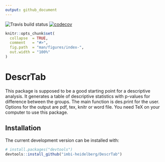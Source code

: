 ```yaml
---
output: github_document
---
```




<!-- badges: start -->
![Travis build status](https://travis-ci.com/imbi-heidelberg/DescrTab2.svg?branch=master)
[![codecov](https://codecov.io/gh/imbi-heidelberg/DescrTab2/branch/master/graph/badge.svg)](https://codecov.io/gh/imbi-heidelberg/DescrTab2)
<!-- badges: end -->



```r
knitr::opts_chunk$set(
  collapse  = TRUE,
  comment   = "#>",
  fig.path  = "man/figures/index-",
  out.width = "100%"
)
```


# DescrTab

This package is supposed to be a good starting point for a descriptive analysis. 
It generates a table of descriptive statistics with p-values for difference between the groups. 
The main function is des.print for the user.
Options for the output are pdf, tex, knitr or word file. 
You need TeX on your computer to use this package.


## Installation

The current development version can be installed with:
``` r
# install.packages("devtools")
devtools::install_github("imbi-heidelberg/DescrTab")
```



